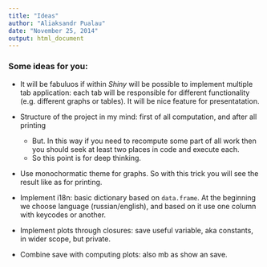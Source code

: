 ```yaml
---
title: "Ideas"
author: "Aliaksandr Pualau"
date: "November 25, 2014"
output: html_document
---
```


### Some ideas for you:

* It will be fabuluos if within _Shiny_ will be possible to implement multiple tab application: each tab will be responsible
  for different functionality (e.g. different graphs or tables). It will be nice feature for presentatation.
 
* Structure of the project in my mind: first of all computation, and after all printing
    + But. In this way if you need to recompute some part of all work then you should seek at least two places in code and execute each.
    + So this point is for deep thinking.

* Use monochormatic theme for graphs. So with this trick you will see the result like as for printing.

* Implement i18n: basic dictionary based on `data.frame`. At the beginning we choose language (russian/english), and based on it
  use one column with keycodes or another.
  
* Implement plots through closures: save useful variable, aka constants, in wider scope, but private.

* Combine save with computing plots: also mb as show an save.